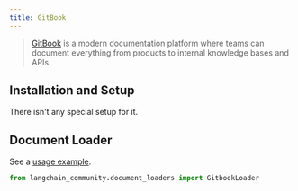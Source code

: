 ```yaml
---
title: GitBook
---
```


>[GitBook](https://docs.gitbook.com/) is a modern documentation platform where teams can document everything from products to internal knowledge bases and APIs.

## Installation and Setup

There isn't any special setup for it.

## Document Loader

See a [usage example](/oss/javascript/integrations/document_loaders/gitbook).

```python
from langchain_community.document_loaders import GitbookLoader
```
